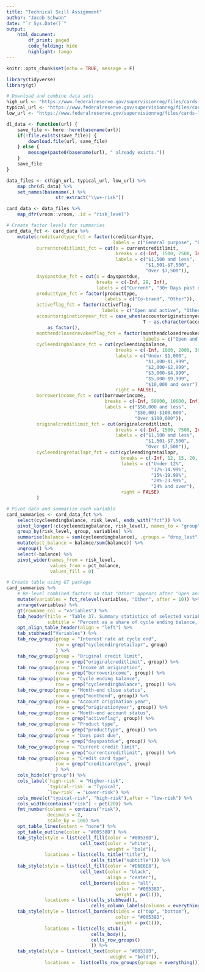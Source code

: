 ```yaml
---
title: "Technical Skill Assignment"
author: "Jacob Schwan"
date: "`r Sys.Date()`"
output: 
    html_document:
        df_print: paged
        code_folding: hide
        highlight: tango
---
```


```r
knitr::opts_chunk$set(echo = TRUE, message = F)
```

```r
library(tidyverse)
library(gt)

# Download and combine data sets
high_url <- "https://www.federalreserve.gov/supervisionreg/files/cards-high-risk-2022.csv"
typical_url <- "https://www.federalreserve.gov/supervisionreg/files/cards-typical-risk-2022.csv"
low_url <- "https://www.federalreserve.gov/supervisionreg/files/cards-low-risk-2022.csv"

dl_data <- function(url) {
    save_file <- here::here(basename(url))
    if(!file.exists(save_file)) {
        download.file(url, save_file)
    } else {
        message(paste0(basename(url), " already exists."))
    }
    save_file
}

data_files <- c(high_url, typical_url, low_url) %>%
    map_chr(dl_data) %>%
    set_names(basename(.) %>%
                  str_extract("\\w+-risk"))

card_data <- data_files %>%
    map_dfr(vroom::vroom, .id = "risk_level")

# Create factor levels for summaries
card_data_fct <- card_data %>%
    mutate(creditcardtype_fct = factor(creditcardtype, 
                                       labels = c("General purpose", "Private label")),
           currentcreditlimit_fct = cut(x = currentcreditlimit,
                                        breaks = c(-Inf, 1500, 7500, Inf),
                                        labels = c("$1,500 and less", 
                                                   "$1,501-$7,500",
                                                   "Over $7,500")),
           dayspastdue_fct = cut(x = dayspastdue,
                                 breaks = c(-Inf, 29, Inf),
                                 labels = c("Current", "30+ Days past due")),
           producttype_fct = factor(producttype, 
                                    labels = c("Co-brand", "Other")),
           activeflag_fct = factor(activeflag, 
                                   labels = c("Open and active", "Other")),
           accountoriginationyear_fct = case_when(accountoriginationyear <= 2016 ~ "2016 and prior",
                                                  T ~ as.character(accountoriginationyear)) %>%
               as_factor(),
           monthendclosedrevokedflag_fct = factor(monthendclosedrevokedflag, 
                                                  labels = c("Open and active", "Other")),
           cycleendingbalance_fct = cut(cycleendingbalance,
                                        breaks = c(-Inf, 1000, 2000, 3000, 5000, 10000, Inf),
                                        labels = c("Under $1,000", 
                                                   "$1,000-$1,999",
                                                   "$2,000-$2,999",
                                                   "$3,000-$4,999",
                                                   "$5,000-$9,999",
                                                   "$10,000 and over"),
                                        right = FALSE),
           borrowerincome_fct = cut(borrowerincome,
                                    breaks = c(-Inf, 50000, 10000, Inf),
                                    labels = c("$50,000 and less", 
                                               "$50,001-$100,000", 
                                               "Over $100,000")),
           originalcreditlimit_fct = cut(originalcreditlimit,
                                        breaks = c(-Inf, 1500, 7500, Inf),
                                        labels = c("$1,500 and less", 
                                                   "$1,501-$7,500", 
                                                   "Over $7,500")),
           cycleendingretailapr_fct = cut(cycleendingretailapr,
                                          breaks = c(-Inf, 12, 15, 20, 24, Inf),
                                          labels = c("Under 12%",
                                                     "12%-14.99%",
                                                     "15%-19.99%",
                                                     "20%-23.99%",
                                                     "24% and over"),
                                          right = FALSE)
           ) 

# Pivot data and summarize each variable
card_summaries <- card_data_fct %>%
    select(cycleendingbalance, risk_level, ends_with("fct")) %>%
    pivot_longer(!c(cycleendingbalance, risk_level), names_to = "group", values_to = "variables") %>%
    group_by(risk_level, group, variables) %>%
    summarise(balance = sum(cycleendingbalance), .groups = "drop_last") %>%
    mutate(pct_balance = balance/sum(balance)) %>%
    ungroup() %>%
    select(-balance) %>%
    pivot_wider(names_from = risk_level,
                values_from = pct_balance,
                values_fill = 0) 
```

```r
# Create table using GT package
card_summaries %>%
    # Re-level combined factors so that "Other" appears after "Open and active"
    mutate(variables = fct_relevel(variables, "Other", after = 10)) %>%
    arrange(variables) %>%
    gt(rowname_col = "variables") %>%
    tab_header(title = "Table 37. Summary statistics of selected variables in the portfolios of hypothetical credit card accounts",
               subtitle = "Percent as a share of cycle ending balance, except as noted") %>%
    opt_align_table_header(align = "left") %>%
    tab_stubhead("Variables") %>%
    tab_row_group(group = "Interest rate at cycle end",
                  row = grep("cycleendingretailapr", group)
                  ) %>%
    tab_row_group(group = "Original credit limit",
                  row = grep("originalcreditlimit", group)) %>%
    tab_row_group(group = "Income at origination",
                  row = grep("borrowerincome", group)) %>%
    tab_row_group(group = "Cycle ending balance",
                  row = grep("cycleendingbalance", group)) %>%
    tab_row_group(group = "Month-end close status",
                  row = grep("monthend", group)) %>%
    tab_row_group(group = "Account origination year",
                  row = grep("originationyear", group)) %>%
    tab_row_group(group = "Month-end account status",
                  row = grep("activeflag", group)) %>%
    tab_row_group(group = "Product type",
                  row = grep("producttype", group)) %>%
    tab_row_group(group = "Days past due",
                  row = grep("dayspastdue", group)) %>%
    tab_row_group(group = "Current credit limit",
                  row = grep("currentcreditlimit", group)) %>%
    tab_row_group(group = "Credit card type",
                  row = grep("creditcardtype", group)
                  ) %>%
    cols_hide(c("group")) %>%
    cols_label(`high-risk` = "Higher-risk",
               `typical-risk` = "Typical",
               `low-risk` = "Lower-risk") %>%
    cols_move(c("typical-risk", "high-risk"),after = "low-risk") %>%
    cols_width(contains("risk") ~ pct(20)) %>%
    fmt_number(columns = contains("risk"),
               decimals = 2,
               scale_by = 100) %>%
    opt_table_lines(extent = "none") %>%
    opt_table_outline(color = "#00538D") %>%
    tab_style(style = list(cell_fill(color = "#00538D"),
                           cell_text(color = "white",
                                     weight = "bold")),
              locations = list(cells_title("title"),
                               cells_title("subtitle"))) %>%
    tab_style(style = list(cell_fill(color = "#E6E6E8"),
                           cell_text(color = "black", 
                                     align = "center"),
                           cell_borders(sides = "all",
                                        color = "#00538D",
                                        weight = px(1))),
              locations = list(cells_stubhead(), 
                               cells_column_labels(columns = everything()))) %>%
    tab_style(style = list(cell_borders(sides = c("top", "bottom"),
                                        color = "#00538D",
                                        weight = px(1))),
              locations = list(cells_stub(),
                               cells_body(),
                               cells_row_groups()
                               )) %>%
    tab_style(style = list(cell_text(color = "#00538D",
                                      weight = "bold")),
              locations =  list(cells_row_groups(groups = everything())))
    

```

